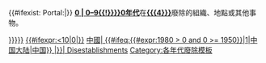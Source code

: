 <includeonly>{{#ifexist: Portal:{{{4}}}|{{portal|{{{4}}}}}}}
'''[[{{{1}}}{{#ifeq:{{{2}}} | 0 | {{{2}}}0–{{{1}}}{{{2}}}9{{!}}{{{1}}}}}{{{2}}}0年代]]'''在'''[[{{{4}}}]]'''廢除的組織、地點或其他事物。
{{BDDecadesInCentury|{{{1}}}|{{{3}}}|{{{4}}}廢除}}
[[Category:{{{1}}}{{{2}}}0年代各國廢除|{{{5|{{Country sortkey|{{{4}}}}}}}}]]
[[Category:{{{3}}}世紀{{{4}}}廢除| {{PAGENAME}}]]
[[Category:各年代{{{4}}}廢除|{{#ifexpr:{{{1}}}<10|0{{{1}}}{{{2}}}|{{{1}}}{{{2}}}}}]]
[[Category:{{{1}}}{{{2}}}0年代{{#ifeq:{{{4}}}|中國|<!--
-->{{#ifeq:{{#expr:1980 > {{{1}}}{{{2}}}0 and {{{1}}}{{{2}}}0 >= 1950}}|1|中国大陆|中国}}<!--
-->|{{{4}}}}}| Disestablishments]]
</includeonly><noinclude>
{{Documentation}}
[[Category:各年代廢除模板]]
</noinclude>